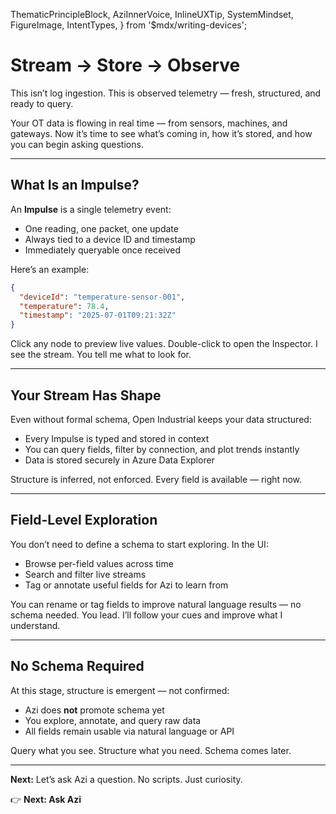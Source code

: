   ThematicPrincipleBlock,
  AziInnerVoice,
  InlineUXTip,
  SystemMindset,
  FigureImage,
  IntentTypes,
} from '$mdx/writing-devices';

# Stream → Store → Observe

<SystemMindset intentType={IntentTypes.Primary}>
  This isn’t log ingestion. This is observed telemetry — fresh, structured, and ready to query.
</SystemMindset>

Your OT data is flowing in real time — from sensors, machines, and gateways. Now it’s time to see what’s coming in, how it’s stored, and how you can begin asking questions.

---

## What Is an Impulse?

An **Impulse** is a single telemetry event:

- One reading, one packet, one update
- Always tied to a device ID and timestamp
- Immediately queryable once received

<FigureImage
  src="/assets/screenshots/live-impulse-stream.png"
  alt="Live impulse stream from connected simulator"
  caption="Each row is an Impulse — visible, filterable, and explorable."
  intentType={IntentTypes.Info}
  glow
  shadow="2xl"
/>

Here’s an example:

```json
{
  "deviceId": "temperature-sensor-001",
  "temperature": 78.4,
  "timestamp": "2025-07-01T09:21:32Z"
}
```

<InlineUXTip intentType={IntentTypes.Info}>
Click any node to preview live values. Double-click to open the Inspector.
</InlineUXTip>

<AziInnerVoice intentType={IntentTypes.Tertiary}>
I see the stream. You tell me what to look for.
</AziInnerVoice>

---

## Your Stream Has Shape

Even without formal schema, Open Industrial keeps your data structured:

- Every Impulse is typed and stored in context
- You can query fields, filter by connection, and plot trends instantly
- Data is stored securely in Azure Data Explorer

<ThematicPrincipleBlock intentType={IntentTypes.Secondary}>
  Structure is inferred, not enforced. Every field is available — right now.
</ThematicPrincipleBlock>

---

## Field-Level Exploration

You don’t need to define a schema to start exploring. In the UI:

- Browse per-field values across time
- Search and filter live streams
- Tag or annotate useful fields for Azi to learn from

<FigureImage
  src="/assets/screenshots/field-preview-panel.png"
  alt="Live field preview panel for an incoming data stream"
  caption="Preview raw values and edit field names directly from the impulse view."
  intentType={IntentTypes.Info}
  glow
  shadow="2xl"
/>

<InlineUXTip intentType={IntentTypes.Info}>
You can rename or tag fields to improve natural language results — no schema needed.
</InlineUXTip>

<AziInnerVoice intentType={IntentTypes.Tertiary}>
You lead. I’ll follow your cues and improve what I understand.
</AziInnerVoice>

---

## No Schema Required

At this stage, structure is emergent — not confirmed:

- Azi does **not** promote schema yet
- You explore, annotate, and query raw data
- All fields remain usable via natural language or API

<ThematicPrincipleBlock intentType={IntentTypes.Primary}>
  Query what you see. Structure what you need. Schema comes later.
</ThematicPrincipleBlock>

---

**Next:** Let’s ask Azi a question. No scripts. Just curiosity.

👉 <strong>Next: Ask Azi</strong>
